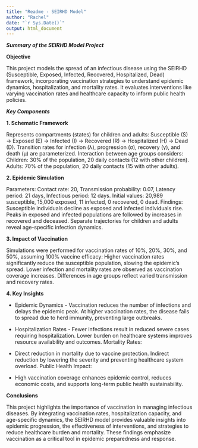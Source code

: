 ---
title: "Readme - SEIRHD Model"
author: "Rachel"
date: "`r Sys.Date()`"
output: html_document
---
***Summary of the SEIRHD Model Project***

**Objective**

This project models the spread of an infectious disease using the SEIRHD (Susceptible, Exposed, Infected, Recovered, Hospitalized, Dead) framework, incorporating vaccination strategies to understand epidemic dynamics, hospitalization, and mortality rates. It evaluates interventions like varying vaccination rates and healthcare capacity to inform public health policies.

***Key Components***

**1. Schematic Framework**

Represents compartments (states) for children and adults:
Susceptible (S) → Exposed (E) → Infected (I) → Recovered (R) → Hospitalized (H) → Dead (D).
Transition rates for infection (λ), progression (σ), recovery (γ), and death (μ) are parameterized.
Interaction between age groups considers:
Children: 30% of the population, 20 daily contacts (12 with other children).
Adults: 70% of the population, 20 daily contacts (15 with other adults).

**2. Epidemic Simulation**

Parameters:
Contact rate: 20, Transmission probability: 0.07, Latency period: 21 days, Infectious period: 12 days.
Initial values: 20,989 susceptible, 15,000 exposed, 11 infected, 0 recovered, 0 dead.
Findings:
Susceptible individuals decline as exposed and infected individuals rise.
Peaks in exposed and infected populations are followed by increases in recovered and deceased.
Separate trajectories for children and adults reveal age-specific infection dynamics.

**3. Impact of Vaccination**

Simulations were performed for vaccination rates of 10%, 20%, 30%, and 50%, assuming 100% vaccine efficacy:
Higher vaccination rates significantly reduce the susceptible population, slowing the epidemic's spread.
Lower infection and mortality rates are observed as vaccination coverage increases.
Differences in age groups reflect varied transmission and recovery rates.

**4. Key Insights**

- Epidemic Dynamics - Vaccination reduces the number of infections and delays the epidemic peak.
At higher vaccination rates, the disease fails to spread due to herd immunity, preventing large outbreaks.

- Hospitalization Rates - Fewer infections result in reduced severe cases requiring hospitalization.
Lower burden on healthcare systems improves resource availability and outcomes.
Mortality Rates:

- Direct reduction in mortality due to vaccine protection.
Indirect reduction by lowering the severity and preventing healthcare system overload.
Public Health Impact:

- High vaccination coverage enhances epidemic control, reduces economic costs, and supports long-term public health sustainability.

**Conclusions**

This project highlights the importance of vaccination in managing infectious diseases. By integrating vaccination rates, hospitalization capacity, and age-specific dynamics, the SEIRHD model provides valuable insights into epidemic progression, the effectiveness of interventions, and strategies to reduce healthcare burden and mortality. These findings emphasize vaccination as a critical tool in epidemic preparedness and response.
